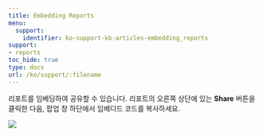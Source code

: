 ---
title: Embedding Reports
menu:
  support:
    identifier: ko-support-kb-articles-embedding_reports
support:
- reports
toc_hide: true
type: docs
url: /ko/support/:filename
---

리포트를 임베딩하여 공유할 수 있습니다. 리포트의 오른쪽 상단에 있는 **Share** 버튼을 클릭한 다음, 팝업 창 하단에서 임베디드 코드를 복사하세요.

<Frame>
    <img src="/images/reports/emgedding_reports.gif"  />
</Frame>
